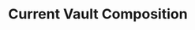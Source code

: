 ---
title: Current Vault Composition
description: Get the current composition of assets in a vault
openapi: GET /vaults/{vault_id}/composition
---